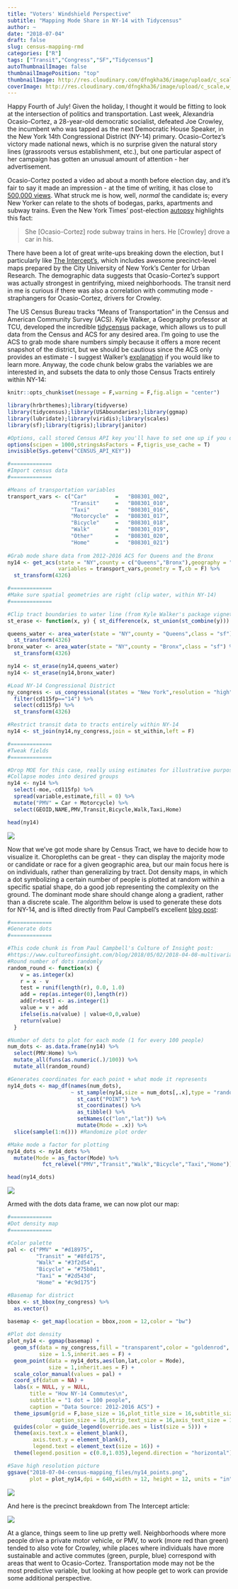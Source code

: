 ```yaml
---
title: "Voters' Windshield Perspective"
subtitle: "Mapping Mode Share in NY-14 with Tidycensus"
author: ~
date: "2018-07-04"
draft: false
slug: census-mapping-rmd
categories: ["R"]
tags: ["Transit","Congress","SF","Tidycensus"]
autoThumbnailImage: false
thumbnailImagePosition: "top"
thumbnailImage: http://res.cloudinary.com/dfngkha36/image/upload/c_scale,h_400,w_750/v1530733042/StockSnap_CensusMapping.jpg
coverImage: http://res.cloudinary.com/dfngkha36/image/upload/c_scale,w_1920/v1530733042/StockSnap_CensusMapping.jpg
---
```

<p>
Happy Fourth of July! Given the holiday, I thought it would be fitting to look at the intersection of politics and transportation. Last week, Alexandria Ocasio-Cortez, a 28-year-old democratic socialist, defeated Joe Crowley, the incumbent who was tapped as the next Democratic House Speaker, in the New York 14th Congressional District (NY-14) primary. Ocasio-Cortez's victory made national news, which is no surprise given the natural story lines (grassroots versus establishment, etc.), but one particular aspect of her campaign has gotten an unusual amount of attention - her advertisement.

Ocasio-Cortez posted a video ad about a month before election day, and it's fair to say it made an impression - at the time of writing, it has close to [500,000 views](https://www.youtube.com/watch?v=rq3QXIVR0bs). What struck me is how, well, *normal* the candidate is; every New Yorker can relate to the shots of bodegas, parks, apartments and subway trains. Even the New York Times' post-election [autopsy](https://www.nytimes.com/2018/06/27/nyregion/ocasio-cortez-crowley-primary-upset.html) highlights this fact:  

>She [Ocasio-Cortez] rode subway trains in hers. He [Crowley] drove a car in his.

There have been a lot of great write-ups breaking down the election, but I particularly like [The Intercept's](https://theintercept.com/2018/07/01/ocasio-cortez-data-suggests-that-gentrifying-neighborhoods-powered-alexandria-ocasio-cortezs-victory-over-the-democratic-establishment/), which includes awesome precinct-level maps prepared by the City University of New York's Center for Urban Research. The demographic data suggests that Ocasio-Cortez's support was actually strongest in gentrifying, mixed neighborhoods. The transit nerd in me is curious if there was also a correlation with commuting mode - straphangers for Ocasio-Cortez, drivers for Crowley.

The US Census Bureau tracks "Means of Transportation" in the Census and American Community Survey (ACS). Kyle Walker, a Geography professor at TCU, developed the incredible [tidycensus](https://github.com/walkerke/tidycensus) package, which allows us to pull data from the Census and ACS for any desired area. I'm going to use the ACS to grab mode share numbers simply because it offers a more recent snapshot of the district, but we should be cautious since the ACS only provides an estimate - I suggest Walker's [explanation](https://walkerke.github.io/tidycensus/articles/margins-of-error.html) if you would like to learn more. Anyway, the code chunk below grabs the variables we are interested in, and subsets the data to only those Census Tracts entirely within NY-14:  

```r

knitr::opts_chunk$set(message = F,warning = F,fig.align = "center")

library(hrbrthemes);library(tidyverse)
library(tidycensus);library(USAboundaries);library(ggmap)
library(lubridate);library(viridis);library(scales)
library(sf);library(tigris);library(janitor)

#Options, call stored Census API key you'll have to set one up if you don't have already
options(scipen = 1000,stringsAsFactors = F,tigris_use_cache = T)
invisible(Sys.getenv("CENSUS_API_KEY"))

```



```r

#=============
#Import census data
#=============

#Means of transportation variables
transport_vars <- c("Car"         =   "B08301_002",
                    "Transit"     =   "B08301_010",
                    "Taxi"        =   "B08301_016",
                    "Motorcycle"  =   "B08301_017",     
                    "Bicycle"     =   "B08301_018",
                    "Walk"        =   "B08301_019",
                    "Other"       =   "B08301_020",
                    "Home"        =   "B08301_021")
  
#Grab mode share data from 2012-2016 ACS for Queens and the Bronx
ny14 <- get_acs(state = "NY",county = c("Queens","Bronx"),geography = "tract",
                variables = transport_vars,geometry = T,cb = F) %>% 
  st_transform(4326)

#=============
#Make sure spatial geometries are right (clip water, within NY-14)
#=============

#Clip tract boundaries to water line (from Kyle Walker's package vignette)
st_erase <- function(x, y) { st_difference(x, st_union(st_combine(y))) }

queens_water <- area_water(state = "NY",county = "Queens",class = "sf") %>%
  st_transform(4326)
bronx_water <- area_water(state = "NY",county = "Bronx",class = "sf") %>%
  st_transform(4326)

ny14 <- st_erase(ny14,queens_water)
ny14 <- st_erase(ny14,bronx_water)

#Load NY-14 Congressional District
ny_congress <- us_congressional(states = "New York",resolution = "high") %>% 
  filter(cd115fp=="14") %>% 
  select(cd115fp) %>% 
  st_transform(4326)

#Restrict transit data to tracts entirely within NY-14
ny14 <- st_join(ny14,ny_congress,join = st_within,left = F)

#=============
#Tweak fields
#=============

#Drop MOE for this case, really using estimates for illustrative purposes
#Collapse modes into desired groups
ny14 <- ny14 %>% 
  select(-moe,-cd115fp) %>% 
  spread(variable,estimate,fill = 0) %>% 
  mutate("PMV" = Car + Motorcycle) %>% 
  select(GEOID,NAME,PMV,Transit,Bicycle,Walk,Taxi,Home)

head(ny14)

```

![](/post/2018-07-04-census-mapping_files/head_ny14.png)
<p>
Now that we've got mode share by Census Tract, we have to decide how to visualize it. Choropleths can be great - they can display the majority mode or candidate or race for a given geographic area, but our main focus here is on individuals, rather than generalizing by tract. Dot density maps, in which a dot symbolizing a certain number of people is plotted at random within a specific spatial shape, do a good job representing the complexity on the ground. The dominant mode share should change along a gradient, rather than a discrete scale. The algorithm below is used to generate these dots for NY-14, and is lifted directly from Paul Campbell's excellent [blog post](https://www.cultureofinsight.com/blog/2018/05/02/2018-04-08-multivariate-dot-density-maps-in-r-with-sf-ggplot2/):

```r

#=============
#Generate dots
#=============

#This code chunk is from Paul Campbell's Culture of Insight post:
#https://www.cultureofinsight.com/blog/2018/05/02/2018-04-08-multivariate-dot-density-maps-in-r-with-sf-ggplot2/
#Round number of dots randomly
random_round <- function(x) {
    v = as.integer(x)
    r = x - v
    test = runif(length(r), 0.0, 1.0)
    add = rep(as.integer(0),length(r))
    add[r>test] <- as.integer(1)
    value = v + add
    ifelse(is.na(value) | value<0,0,value)
    return(value)
  }

#Number of dots to plot for each mode (1 for every 100 people)
num_dots <- as.data.frame(ny14) %>% 
  select(PMV:Home) %>% 
  mutate_all(funs(as.numeric(.)/100)) %>% 
  mutate_all(random_round)

#Generates coordinates for each point + what mode it represents
ny14_dots <- map_df(names(num_dots), 
                    ~ st_sample(ny14,size = num_dots[,.x],type = "random") %>%
                      st_cast("POINT") %>%                  
                      st_coordinates() %>%                                          
                      as_tibble() %>%
                      setNames(c("lon","lat")) %>%
                      mutate(Mode = .x)) %>%
  slice(sample(1:n())) #Randomize plot order

#Make mode a factor for plotting
ny14_dots <- ny14_dots %>% 
  mutate(Mode = as_factor(Mode) %>% 
           fct_relevel("PMV","Transit","Walk","Bicycle","Taxi","Home"))

head(ny14_dots)

```

![](/post/2018-07-04-census-mapping_files/head_ny14dots.png)
<p>
Armed with the dots data frame, we can now plot our map:

```r

#=============
#Dot density map
#=============

#Color palette
pal <- c("PMV" = "#d18975",
         "Transit" = "#8fd175",
         "Walk" = "#3f2d54",
         "Bicycle" = "#75b8d1",
         "Taxi" = "#2d543d",
         "Home" = "#c9d175") 

#Basemap for district
bbox <- st_bbox(ny_congress) %>%
  as.vector()
  
basemap <- get_map(location = bbox,zoom = 12,color = "bw")

#Plot dot density
plot_ny14 <- ggmap(basemap) +
  geom_sf(data = ny_congress,fill = "transparent",color = "goldenrod",
          size = 1.5,inherit.aes = F) +
  geom_point(data = ny14_dots,aes(lon,lat,color = Mode),
             size = 1,inherit.aes = F) +
  scale_color_manual(values = pal) +
  coord_sf(datum = NA) +
  labs(x = NULL, y = NULL,
       title = "How NY-14 Commutes\n",
       subtitle = "1 dot = 100 people",
       caption = "Data Source: 2012-2016 ACS") +
  theme_ipsum(grid = F,base_size = 16,plot_title_size = 16,subtitle_size = 16,
              caption_size = 16,strip_text_size = 16,axis_text_size = 16) +
  guides(color = guide_legend(override.aes = list(size = 5))) +
  theme(axis.text.x = element_blank(),
        axis.text.y = element_blank(),
        legend.text = element_text(size = 16)) +
  theme(legend.position = c(0.8,1.035),legend.direction = "horizontal")

#Save high resolution picture 
ggsave("2018-07-04-census-mapping_files/ny14_points.png",
       plot = plot_ny14,dpi = 640,width = 12, height = 12, units = "in")

```

![ ](/post/2018-07-04-census-mapping_files/ny14_points.png)

And here is the precinct breakdown from The Intercept article:
<p>
![ ](https://theintercept.imgix.net/wp-uploads/sites/1/2018/06/Screen-Shot-2018-06-29-at-3.17.39-PM-1530299880.png?auto=compress%2Cformat&q=90)
<p>
At a glance, things seem to line up pretty well. Neighborhoods where more people drive a private motor vehicle, or PMV, to work (more red than green) tended to also vote for Crowley, while places where individuals have more sustainable and active commutes (green, purple, blue) correspond with areas that went to Ocasio-Cortez. Transportation mode may not be the most predictive variable, but looking at how people get to work can provide some additional perspective.

